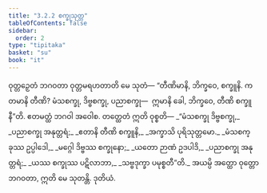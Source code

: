 ```yaml
---
title: "3.2.2 စက္ခုသုတ္တ"
tableOfContents: false
sidebar:
  order: 2
type: "tipitaka"
basket: "su"
book: "it"
---
```



<DynamicBreadcrumb />

<Division number="61" book="it" e="ch" v="18" p="231">

<Paragraph number="393" book="it">
ဝုတ္တဉှေတံ ဘဂဝတာ ဝုတ္တမရဟတာတိ မေ သုတံ—
</Paragraph>

<Paragraph number="394" book="it">
“တီဏိမာနိ, ဘိက္ခဝေ, စက္ခူနိ. ကတမာနိ တီဏိ? မံသစက္ခု, ဒိဗ္ဗစက္ခု, ပညာစက္ခု—  ဣမာနိ ခေါ, ဘိက္ခဝေ, တီဏိ စက္ခူနီ”တိ. ဧတမတ္ထံ ဘဂဝါ အဝေါစ. တတ္ထေတံ ဣတိ ဝုစ္စတိ—
</Paragraph>

<Paragraph number="395" type="verses" book="it">
_“မံသစက္ခု ဒိဗ္ဗစက္ခု,_  
_ပညာစက္ခု အနုတ္တရံ;_  
_ဧတာနိ တီဏိ စက္ခူနိ,_  
_အက္ခာသိ ပုရိသုတ္တမော._  

</Paragraph>

<Paragraph number="396" type="verses" book="it">
_မံသစက္ခုဿ ဥပ္ပါဒေါ,_  
_မဂ္ဂေါ ဒိဗ္ဗဿ စက္ခုနော;_  
_ယတော ဉာဏံ ဥဒပါဒိ,_  
_ပညာစက္ခု အနုတ္တရံ;_  
_ယဿ စက္ခုဿ ပဋိလာဘာ,_  
_သဗ္ဗဒုက္ခာ ပမုစ္စတီ”တိ._  

</Paragraph>

<Paragraph number="397" book="it">
အယမ္ပိ အတ္ထော ဝုတ္တော ဘဂဝတာ, ဣတိ မေ သုတန္တိ.

</Paragraph>
</Division>

<Paragraph number="398" type="center" book="it">
ဒုတိယံ.
</Paragraph>